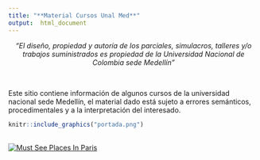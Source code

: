 ```yaml
---
title: "**Material Cursos Unal Med**"
output:  html_document
---
```


<center>
_“El diseño, propiedad y autoría de los parciales, simulacros, talleres y/o trabajos suministrados es propiedad de la Universidad Nacional de Colombia sede Medellín”_
</center>

<br>

Este sitio contiene información de algunos cursos de la universidad nacional sede Medellín, el material dado está sujeto a errores semánticos, procedimentales y a la interpretación del interesado.  

```r
knitr::include_graphics("portada.png")
```
  

</div>


<div align="right"> 
<br/>
<right> 
<!-- hitwebcounter Code START -->
<a href="http://www.hitwebcounter.com" target="_blank">
<img src="http://hitwebcounter.com/counter/counter.php?page=7106121&style=0038&nbdigits=7&type=page&initCount=0" title="Must See Places In Paris" Alt="Must See Places In Paris"   border="0" >
</a>                                        <br/>
                                                                                <br/>
                                        </div> 





                            